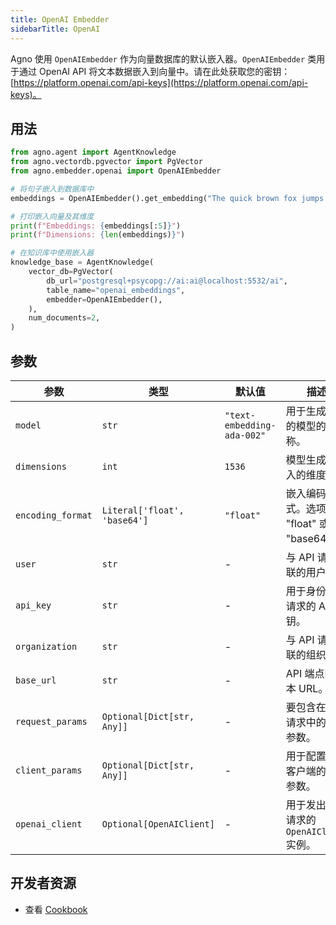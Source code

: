 ```yaml
---
title: OpenAI Embedder
sidebarTitle: OpenAI
---
```


Agno 使用 `OpenAIEmbedder` 作为向量数据库的默认嵌入器。`OpenAIEmbedder` 类用于通过 OpenAI API 将文本数据嵌入到向量中。请在此处获取您的密钥：[https://platform.openai.com/api-keys](https://platform.openai.com/api-keys)。

## 用法

```python cookbook/embedders/openai_embedder.py
from agno.agent import AgentKnowledge
from agno.vectordb.pgvector import PgVector
from agno.embedder.openai import OpenAIEmbedder

# 将句子嵌入到数据库中
embeddings = OpenAIEmbedder().get_embedding("The quick brown fox jumps over the lazy dog.")

# 打印嵌入向量及其维度
print(f"Embeddings: {embeddings[:5]}")
print(f"Dimensions: {len(embeddings)}")

# 在知识库中使用嵌入器
knowledge_base = AgentKnowledge(
    vector_db=PgVector(
        db_url="postgresql+psycopg://ai:ai@localhost:5532/ai",
        table_name="openai_embeddings",
        embedder=OpenAIEmbedder(),
    ),
    num_documents=2,
)
```

## 参数

| 参数 | 类型 | 默认值 | 描述 |
| ---------------- | ---------------------------- | -------------------------- | -------------------------------------------------------------------------------- |
| `model` | `str` | `"text-embedding-ada-002"` | 用于生成嵌入的模型的名称。 |
| `dimensions` | `int` | `1536` | 模型生成的嵌入的维度。 |
| `encoding_format` | `Literal['float', 'base64']` | `"float"` | 嵌入编码的格式。选项为 "float" 或 "base64"。 |
| `user` | `str` | - | 与 API 请求关联的用户。 |
| `api_key` | `str` | - | 用于身份验证请求的 API 密钥。 |
| `organization` | `str` | - | 与 API 请求关联的组织。 |
| `base_url` | `str` | - | API 端点的基本 URL。 |
| `request_params` | `Optional[Dict[str, Any]]` | - | 要包含在 API 请求中的其他参数。 |
| `client_params` | `Optional[Dict[str, Any]]` | - | 用于配置 API 客户端的其他参数。 |
| `openai_client` | `Optional[OpenAIClient]` | - | 用于发出 API 请求的 `OpenAIClient` 实例。 |

## 开发者资源
- 查看 [Cookbook](https://github.com/agno-agi/agno/blob/main/cookbook/agent_concepts/knowledge/embedders/openai_embedder.py)